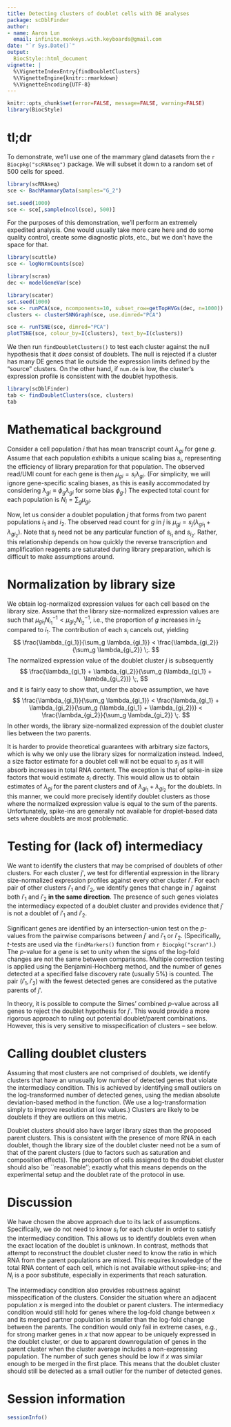 ```yaml
---
title: Detecting clusters of doublet cells with DE analyses 
package: scDblFinder
author: 
- name: Aaron Lun
  email: infinite.monkeys.with.keyboards@gmail.com
date: "`r Sys.Date()`"
output:
  BiocStyle::html_document
vignette: |
  %\VignetteIndexEntry{findDoubletClusters}
  %\VignetteEngine{knitr::rmarkdown}
  %\VignetteEncoding{UTF-8}
---
```


```r
knitr::opts_chunk$set(error=FALSE, message=FALSE, warning=FALSE)
library(BiocStyle)
```

# tl;dr

To demonstrate, we'll use one of the mammary gland datasets from the `r Biocpkg("scRNAseq")` package.
We will subset it down to a random set of 500 cells for speed.

```r
library(scRNAseq)
sce <- BachMammaryData(samples="G_2")

set.seed(1000)
sce <- sce[,sample(ncol(sce), 500)]
```

For the purposes of this demonstration, we'll perform an extremely expedited analysis.
One would usually take more care here and do some quality control, 
create some diagnostic plots, etc., but we don't have the space for that.

```r
library(scuttle)
sce <- logNormCounts(sce)

library(scran)
dec <- modelGeneVar(sce)

library(scater)
set.seed(1000)
sce <- runPCA(sce, ncomponents=10, subset_row=getTopHVGs(dec, n=1000))
clusters <- clusterSNNGraph(sce, use.dimred="PCA")

sce <- runTSNE(sce, dimred="PCA")
plotTSNE(sce, colour_by=I(clusters), text_by=I(clusters))
```

We then run `findDoubletClusters()` to test each cluster against the null hypothesis that it _does_ consist of doublets.
The null is rejected if a cluster has many DE genes that lie outside the expression limits defined by the "source" clusters.
On the other hand, if `num.de` is low, the cluster's expression profile is consistent with the doublet hypothesis.

```r
library(scDblFinder)
tab <- findDoubletClusters(sce, clusters)
tab
```

# Mathematical background

Consider a cell population $i$ that has mean transcript count $\lambda_{gi}$ for gene $g$.
Assume that each population exhibits a unique scaling bias $s_i$, representing the efficiency of library preparation for that population.
The observed read/UMI count for each gene is then $\mu_{gi}=s_i\lambda_{gi}$.
(For simplicity, we will ignore gene-specific scaling biases, as this is easily accommodated by considering $\lambda_{gi} \equiv \phi_g \lambda_{gi}$ for some bias $\phi_g$.)
The expected total count for each population is $N_i = \sum_g \mu_{gi}$.

Now, let us consider a doublet population $j$ that forms from two parent populations $i_1$ and $i_2$.
The observed read count for $g$ in $j$ is $\mu_{gj} = s_j (\lambda_{gi_1} + \lambda_{gi_2})$.
Note that $s_j$ need not be any particular function of $s_{i_1}$ and $s_{i_2}$.
Rather, this relationship depends on how quickly the reverse transcription and amplification reagents are saturated during library preparation, which is difficult to make assumptions around.

# Normalization by library size

We obtain log-normalized expression values for each cell based on the library size.
Assume that the library size-normalized expression values are such that $\mu_{gi_1}N_{i_1}^{-1} < \mu_{gi_2}N_{i_2}^{-1}$, 
i.e., the proportion of $g$ increases in $i_2$ compared to $i_1$.
The contribution of each $s_i$ cancels out, yielding
$$
\frac{\lambda_{gi_1}}{\sum_g \lambda_{gi_1}} < \frac{\lambda_{gi_2}}{\sum_g \lambda_{gi_2}} \;.
$$
The normalized expression value of the doublet cluster $j$ is subsequently 
$$
\frac{\lambda_{gi_1} + \lambda_{gi_2}}{\sum_g (\lambda_{gi_1} + \lambda_{gi_2})} \;,
$$
and it is fairly easy to show that, under the above assumption, we have
$$
\frac{\lambda_{gi_1}}{\sum_g \lambda_{gi_1}} < 
\frac{\lambda_{gi_1} + \lambda_{gi_2}}{\sum_g (\lambda_{gi_1} + \lambda_{gi_2})}  < 
\frac{\lambda_{gi_2}}{\sum_g \lambda_{gi_2}} \;.
$$
In other words, the library size-normalized expression of the doublet cluster lies between the two parents.

It is harder to provide theoretical guarantees with arbitrary size factors, which is why we only use the library sizes for normalization instead.
Indeed, a size factor estimate for a doublet cell will not be equal to $s_j$ as it will absorb increases in total RNA content.
The exception is that of spike-in size factors that would estimate $s_i$ directly.
This would allow us to obtain estimates of $\lambda_{gi}$ for the parent clusters and of $\lambda_{gi_1} + \lambda_{gi_2}$ for the doublets.
In this manner, we could more precisely identify doublet clusters as those where the normalized expression value is equal to the sum of the parents.
Unfortunately, spike-ins are generally not available for droplet-based data sets where doublets are most problematic.

# Testing for (lack of) intermediacy

We want to identify the clusters that may be comprised of doublets of other clusters.
For each cluster $j'$, we test for differential expression in the library size-normalized expression profiles against every other cluster $i'$.
For each pair of other clusters $i'_1$ and $i'_2$, we identify genes that change in $j'$ against both $i'_1$ and $i'_2$ **in the same direction**.
The presence of such genes violates the intermediacy expected of a doublet cluster and provides evidence that $j'$ is not a doublet of $i'_1$ and $i'_2$.

Significant genes are identified by an intersection-union test on the $p$-values from the pairwise comparisons between $j'$ and $i'_1$ or $i'_2$. 
(Specifically, $t$-tests are used via the `findMarkers()` function from `r Biocpkg("scran")`.)
The $p$-value for a gene is set to unity when the signs of the log-fold changes are not the same between comparisons.
Multiple correction testing is applied using the Benjamini-Hochberg method, and the number of genes detected at a specified false discovery rate (usually 5\%) is counted.
The pair $(i'_1, i'_2)$ with the fewest detected genes are considered as the putative parents of $j'$.

In theory, it is possible to compute the Simes' combined $p$-value across all genes to reject the doublet hypothesis for $j'$.
This would provide a more rigorous approach to ruling out potential doublet/parent combinations.
However, this is very sensitive to misspecification of clusters -- see below.

# Calling doublet clusters

Assuming that most clusters are not comprised of doublets, we identify clusters that have an unusually low number of detected genes that violate the intermediacy condition.
This is achieved by identifying small outliers on the log-transformed number of detected genes, using the median absolute deviation-based method in the \texttt{isOutlier} function.
(We use a log-transformation simply to improve resolution at low values.)
Clusters are likely to be doublets if they are outliers on this metric. 

Doublet clusters should also have larger library sizes than the proposed parent clusters.
This is consistent with the presence of more RNA in each doublet, though the library size of the doublet cluster need not be a sum of that of the parent clusters
(due to factors such as saturation and composition effects).
The proportion of cells assigned to the doublet cluster should also be ``reasonable'';
exactly what this means depends on the experimental setup and the doublet rate of the protocol in use.

# Discussion

We have chosen the above approach due to its lack of assumptions.
Specifically, we do not need to know $s_i$ for each cluster in order to satisfy the intermediacy condition.
This allows us to identify doublets even when the exact location of the doublet is unknown.
In contrast, methods that attempt to reconstruct the doublet cluster need to know the ratio in which RNA from the parent populations are mixed.
This requires knowledge of the total RNA content of each cell, which is not available without spike-ins;
and $N_i$ is a poor substitute, especially in experiments that reach saturation.

The intermediacy condition also provides robustness against misspecification of the clusters.
Consider the situation where an adjacent population $x$ is merged into the doublet or parent clusters.
The intermediacy condition would still hold for genes where the log-fold change between $x$ and its merged partner population is smaller than the log-fold change between the parents.
The condition would only fail in extreme cases, e.g., for strong marker genes in $x$ that now appear to be uniquely expressed in the doublet cluster,
or due to apparent downregulation of genes in the parent cluster when the cluster average includes a non-expressing population.
The number of such genes should be low if $x$ was similar enough to be merged in the first place.
This means that the doublet cluster should still be detected as a small outlier for the number of detected genes.

# Session information

```r
sessionInfo()
```
